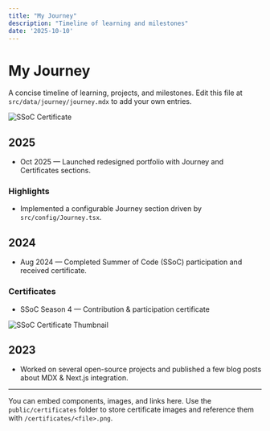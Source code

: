 ```yaml
---
title: "My Journey"
description: "Timeline of learning and milestones"
date: '2025-10-10'
---
```


# My Journey

A concise timeline of learning, projects, and milestones. Edit this file at `src/data/journey/journey.mdx` to add your own entries.

![SSoC Certificate](/certificates/ssoc-piyush.png)

## 2025

- Oct 2025 — Launched redesigned portfolio with Journey and Certificates sections.

### Highlights

- Implemented a configurable Journey section driven by `src/config/Journey.tsx`.

## 2024

- Aug 2024 — Completed Summer of Code (SSoC) participation and received certificate.

### Certificates

- SSoC Season 4 — Contribution & participation certificate

![SSoC Certificate Thumbnail](/certificates/ssoc-piyush.png)

## 2023

- Worked on several open-source projects and published a few blog posts about MDX & Next.js integration.

---

You can embed components, images, and links here. Use the `public/certificates` folder to store certificate images and reference them with `/certificates/<file>.png`.
